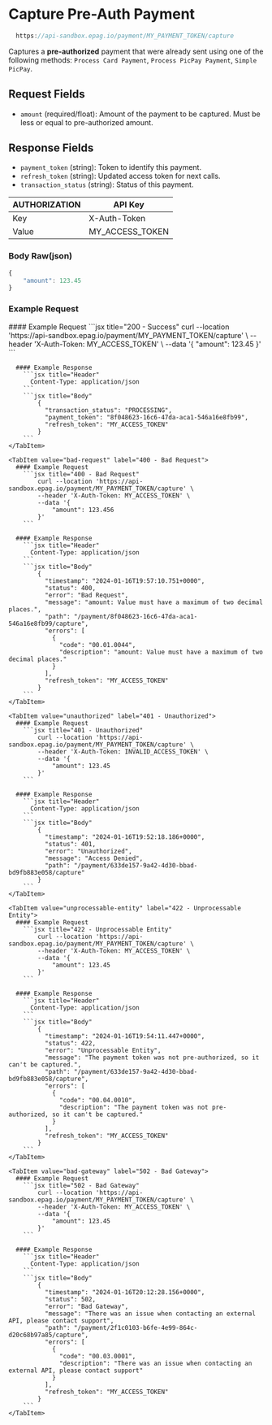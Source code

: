 
# Capture Pre-Auth Payment

```jsx
  https://api-sandbox.epag.io/payment/MY_PAYMENT_TOKEN/capture
```

Captures a **pre-authorized** payment that were already sent using one of the following methods: `Process Card Payment`, `Process PicPay Payment`, `Simple PicPay`.

## Request Fields

- `amount` (required/float): Amount of the payment to be captured. Must be less or equal to pre-authorized amount.

## Response Fields

- `payment_token` (string): Token to identify this payment.
- `refresh_token` (string): Updated access token for next calls.
- `transaction_status` (string): Status of this payment.

| AUTHORIZATION | API Key         | 
| ------------- | --------------- |
| Key           | X-Auth-Token    |
| Value         | MY_ACCESS_TOKEN |

### Body Raw(json)

```jsx title="json"
{
    "amount": 123.45
}
```

### Example Request

<Tabs>

  <TabItem value="success" label="200 - Success">
      #### Example Request
        ```jsx title="200 - Success"
            curl --location 'https://api-sandbox.epag.io/payment/MY_PAYMENT_TOKEN/capture' \
            --header 'X-Auth-Token: MY_ACCESS_TOKEN' \
            --data '{
                "amount": 123.45
            }'
        ```

      #### Example Response
        ```jsx title="Header"
          Content-Type: application/json
        ```  
        ```jsx title="Body"
            {
              "transaction_status": "PROCESSING",
              "payment_token": "8f048623-16c6-47da-aca1-546a16e8fb99",
              "refresh_token": "MY_ACCESS_TOKEN"
            }
        ```
    </TabItem>

    <TabItem value="bad-request" label="400 - Bad Request">
      #### Example Request
        ```jsx title="400 - Bad Request"
            curl --location 'https://api-sandbox.epag.io/payment/MY_PAYMENT_TOKEN/capture' \
            --header 'X-Auth-Token: MY_ACCESS_TOKEN' \
            --data '{
                "amount": 123.456
            }'
        ```

      #### Example Response
        ```jsx title="Header"
          Content-Type: application/json
        ```  
        ```jsx title="Body"
            {
              "timestamp": "2024-01-16T19:57:10.751+0000",
              "status": 400,
              "error": "Bad Request",
              "message": "amount: Value must have a maximum of two decimal places.",
              "path": "/payment/8f048623-16c6-47da-aca1-546a16e8fb99/capture",
              "errors": [
                {
                  "code": "00.01.0044",
                  "description": "amount: Value must have a maximum of two decimal places."
                }
              ],
              "refresh_token": "MY_ACCESS_TOKEN"
            }
        ```
    </TabItem>

    <TabItem value="unauthorized" label="401 - Unauthorized">
      #### Example Request
        ```jsx title="401 - Unauthorized"
            curl --location 'https://api-sandbox.epag.io/payment/MY_PAYMENT_TOKEN/capture' \
            --header 'X-Auth-Token: INVALID_ACCESS_TOKEN' \
            --data '{
                "amount": 123.45
            }'
        ```

      #### Example Response
        ```jsx title="Header"
          Content-Type: application/json
        ```  
        ```jsx title="Body"
            {
              "timestamp": "2024-01-16T19:52:18.186+0000",
              "status": 401,
              "error": "Unauthorized",
              "message": "Access Denied",
              "path": "/payment/633de157-9a42-4d30-bbad-bd9fb883e058/capture"
            }
        ```
    </TabItem>

    <TabItem value="unprocessable-entity" label="422 - Unprocessable Entity">
      #### Example Request
        ```jsx title="422 - Unprocessable Entity"
            curl --location 'https://api-sandbox.epag.io/payment/MY_PAYMENT_TOKEN/capture' \
            --header 'X-Auth-Token: MY_ACCESS_TOKEN' \
            --data '{
                "amount": 123.45
            }'
        ```

      #### Example Response
        ```jsx title="Header"
          Content-Type: application/json
        ```  
        ```jsx title="Body"
            {
              "timestamp": "2024-01-16T19:54:11.447+0000",
              "status": 422,
              "error": "Unprocessable Entity",
              "message": "The payment token was not pre-authorized, so it can't be captured.",
              "path": "/payment/633de157-9a42-4d30-bbad-bd9fb883e058/capture",
              "errors": [
                {
                  "code": "00.04.0010",
                  "description": "The payment token was not pre-authorized, so it can't be captured."
                }
              ],
              "refresh_token": "MY_ACCESS_TOKEN"
            }
        ```
    </TabItem>

    <TabItem value="bad-gateway" label="502 - Bad Gateway">
      #### Example Request
        ```jsx title="502 - Bad Gateway"
            curl --location 'https://api-sandbox.epag.io/payment/MY_PAYMENT_TOKEN/capture' \
            --header 'X-Auth-Token: MY_ACCESS_TOKEN' \
            --data '{
                "amount": 123.45
            }'
        ```

      #### Example Response
        ```jsx title="Header"
          Content-Type: application/json
        ```  
        ```jsx title="Body"
            {
              "timestamp": "2024-01-16T20:12:28.156+0000",
              "status": 502,
              "error": "Bad Gateway",
              "message": "There was an issue when contacting an external API, please contact support",
              "path": "/payment/2f1c0103-b6fe-4e99-864c-d20c68b97a85/capture",
              "errors": [
                {
                  "code": "00.03.0001",
                  "description": "There was an issue when contacting an external API, please contact support"
                }
              ],
              "refresh_token": "MY_ACCESS_TOKEN"
            }
        ```
    </TabItem>
    
</Tabs>